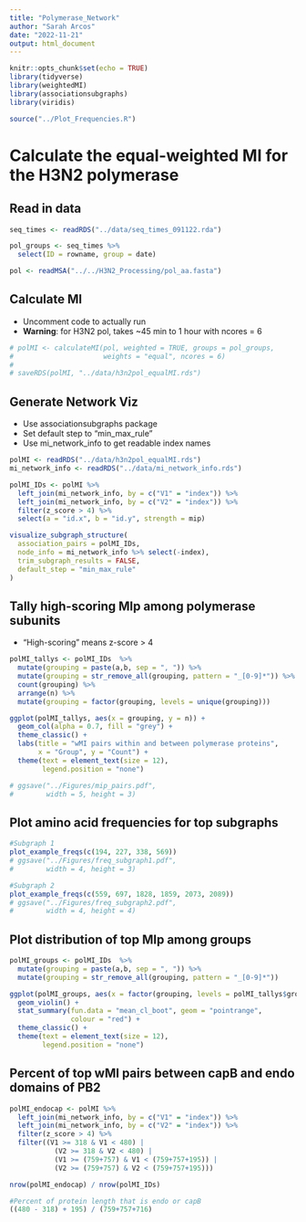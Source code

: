 ```yaml
---
title: "Polymerase_Network"
author: "Sarah Arcos"
date: "2022-11-21"
output: html_document
---
```


```r
knitr::opts_chunk$set(echo = TRUE)
library(tidyverse)
library(weightedMI)
library(associationsubgraphs)
library(viridis)

source("../Plot_Frequencies.R")
```

# Calculate the equal-weighted MI for the H3N2 polymerase

## Read in data

```r
seq_times <- readRDS("../data/seq_times_091122.rda")

pol_groups <- seq_times %>%
  select(ID = rowname, group = date)

pol <- readMSA("../../H3N2_Processing/pol_aa.fasta")
```

## Calculate MI

 - Uncomment code to actually run
 - **Warning**: for H3N2 pol, takes ~45 min to 1 hour with ncores = 6

```r
# polMI <- calculateMI(pol, weighted = TRUE, groups = pol_groups,
#                      weights = "equal", ncores = 6)
# 
# saveRDS(polMI, "../data/h3n2pol_equalMI.rds")
```


## Generate Network Viz

 - Use associationsubgraphs package
 - Set default step to "min_max_rule"
 - Use mi_network_info to get readable index names

```r
polMI <- readRDS("../data/h3n2pol_equalMI.rds")
mi_network_info <- readRDS("../data/mi_network_info.rds")

polMI_IDs <- polMI %>%
  left_join(mi_network_info, by = c("V1" = "index")) %>%
  left_join(mi_network_info, by = c("V2" = "index")) %>%
  filter(z_score > 4) %>%
  select(a = "id.x", b = "id.y", strength = mip)

visualize_subgraph_structure(
  association_pairs = polMI_IDs,
  node_info = mi_network_info %>% select(-index),
  trim_subgraph_results = FALSE,
  default_step = "min_max_rule"
)

```



## Tally high-scoring MIp among polymerase subunits

 - "High-scoring" means z-score > 4

```r
polMI_tallys <- polMI_IDs  %>%
  mutate(grouping = paste(a,b, sep = ", ")) %>%
  mutate(grouping = str_remove_all(grouping, pattern = "_[0-9]*")) %>%
  count(grouping) %>%
  arrange(n) %>% 
  mutate(grouping = factor(grouping, levels = unique(grouping)))

ggplot(polMI_tallys, aes(x = grouping, y = n)) +
  geom_col(alpha = 0.7, fill = "grey") +
  theme_classic() +
  labs(title = "wMI pairs within and between polymerase proteins",
       x = "Group", y = "Count") +
  theme(text = element_text(size = 12),
        legend.position = "none")

# ggsave("../Figures/mip_pairs.pdf",
#        width = 5, height = 3)
```

## Plot amino acid frequencies for top subgraphs

```r
#Subgraph 1
plot_example_freqs(c(194, 227, 338, 569))
# ggsave("../Figures/freq_subgraph1.pdf",
#        width = 4, height = 3)

#Subgraph 2
plot_example_freqs(c(559, 697, 1828, 1859, 2073, 2089))
# ggsave("../Figures/freq_subgraph2.pdf",
#        width = 4, height = 4)
```


## Plot distribution of top MIp among groups

```r
polMI_groups <- polMI_IDs  %>%
  mutate(grouping = paste(a,b, sep = ", ")) %>%
  mutate(grouping = str_remove_all(grouping, pattern = "_[0-9]*"))

ggplot(polMI_groups, aes(x = factor(grouping, levels = polMI_tallys$grouping), y = log10(strength))) +
  geom_violin() +
  stat_summary(fun.data = "mean_cl_boot", geom = "pointrange",
               colour = "red") +
  theme_classic() +
  theme(text = element_text(size = 12),
        legend.position = "none")
```

## Percent of top wMI pairs between capB and endo domains of PB2

```r
polMI_endocap <- polMI %>%
  left_join(mi_network_info, by = c("V1" = "index")) %>%
  left_join(mi_network_info, by = c("V2" = "index")) %>%
  filter(z_score > 4) %>%
  filter((V1 >= 318 & V1 < 480) |
           (V2 >= 318 & V2 < 480) |
           (V1 >= (759+757) & V1 < (759+757+195)) |
           (V2 >= (759+757) & V2 < (759+757+195)))

nrow(polMI_endocap) / nrow(polMI_IDs)

#Percent of protein length that is endo or capB
((480 - 318) + 195) / (759+757+716)

```




